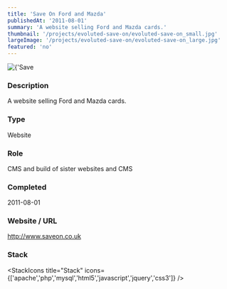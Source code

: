 ```yaml
---
title: 'Save On Ford and Mazda'
publishedAt: '2011-08-01'
summary: 'A website selling Ford and Mazda cards.'
thumbnail: '/projects/evoluted-save-on/evoluted-save-on_small.jpg'
largeImage: '/projects/evoluted-save-on/evoluted-save-on_large.jpg'
featured: 'no'
---
```


<div className="relative w-full h-[400px] sm:h-[600px] md:h-[760px] lg:h-[920px]">
  <Image
    alt={'Save On Ford and Mazda'}
    src={'/projects/evoluted-save-on/evoluted-save-on.jpg'}
    sizes="(max-width: 640px) 100%, 100%"
    fill={true}
    priority
    style={{
      objectFit: 'contain'
    }}
  />
</div>

### Description

A website selling Ford and Mazda cards.


### Type

Website

### Role

CMS and build of sister websites and CMS

### Completed
2011-08-01

### Website / URL
http://www.saveon.co.uk


### Stack

<StackIcons
  title="Stack"
  icons={['apache','php','mysql','html5','javascript','jquery','css3']}
  />

